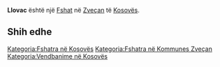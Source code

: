 {{Fshat në Kosovës
 | Emri                = Llovac
| sqi_N_name = Llovac
| sqi_N_FULL_NAME_RO = Llovac
| sqi_N_FULL_NAME_ND_RO = Llovac
| sqi_N_SORT_NAME_RG = LLOVAC
| sqi_N_FULL_NAME_RG = Llovac
| sqi_N_FULL_NAME_ND_RG = Llovac
| sqi_V_name = Lofcë
| sqi_V_FULL_NAME_RO = Lofcë Llovc
| sqi_V_FULL_NAME_ND_RO = Lofce Llovc
| sqi_V_SORT_NAME_RG = LOFCE LLOVC
| sqi_V_FULL_NAME_RG = Lofcë Llovc
| sqi_V_FULL_NAME_ND_RG = Lofce Llovc
| srp_N_name = Lovac
| srp_N_FULL_NAME_RO = Lovac
| srp_N_FULL_NAME_ND_RO = Lovac
| srp_N_SORT_NAME_RG = LOVAC
| srp_N_FULL_NAME_RG = Lovac
| srp_N_FULL_NAME_ND_RG = Lovac
| srp_NS_name = Ловац
| srp_NS_FULL_NAME_RO = Ловац
| srp_NS_FULL_NAME_ND_RO = Ловац
| srp_NS_SORT_NAME_RG = ЛОВАЦ
| srp_NS_FULL_NAME_RG = Ловац
| srp_NS_FULL_NAME_ND_RG = Ловац

 | Emri (Rasa dhanore) = 
 | Figura              = 
 | Shteti              = Kosovo
 | Komuna              = Zveçan
 | Kodi postar         = 
 | Sipërfaqja          = 

 | Popullsia           = 

 | Regj. i popullsisë  = 
 | Dend. e popullsisë  = 
 | Faqja zyrtare       = 
 <!--- Koordinatat ----> 
 | Gjerësia            = 42.962222
 | Gjatësia            = 20.763611
 | Lartësia            = 
}}
'''Llovac''' është një [[Fshat]] në [[Zveçan]] të [[Kosovës]].

<!-- == Gjeografia == -->
<!-- == Historia == -->
<!-- == Demografia == -->
== Shih edhe ==
{{Komuna Zveçan}}
{{Kosovo-Administrata-Cung}}

[[Kategoria:Fshatra në Kosovës]]
[[Kategoria:Fshatra në Kommunes Zveçan]]
[[Kategoria:Vendbanime në Kosovës]]